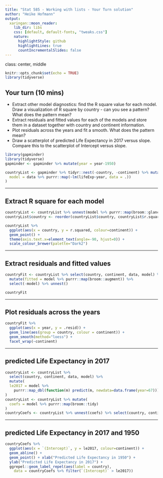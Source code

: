 ```yaml
---
title: "Stat 585 - Working with lists - Your Turn solution"
author: "Heike Hofmann"
output:
  xaringan::moon_reader:
    lib_dir: libs
    css: [default, default-fonts, "tweaks.css"]
    nature:
      highlightStyle: github
      highlightLines: true
      countIncrementalSlides: false
---
```

class: center, middle
```r
knitr::opts_chunk$set(echo = TRUE)
library(tidyverse)
```

## Your turn (10 mins)

- Extract other model diagnostics: find the R square value for each model. Draw a visualization of R square by country - can you see a pattern? What does the pattern mean?
- Extract residuals and fitted values for each of the models and store them in a dataset together with country and continent information. 
- Plot residuals across the years and fit a smooth. What does the pattern mean?
- Draw a scatterplot of predicted Life Expectancy in 2017 versus slope. Compare this to the scatterplot of Intercept versus slope.

```r
library(gapminder)
library(tidyverse)
gapminder <- gapminder %>% mutate(year = year-1950)

countryList <- gapminder %>% tidyr::nest(-country, -continent) %>% mutate(
  model = data %>% purrr::map(~lm(lifeExp~year, data = .))
)
```

---

## Extract R square for each model

```r
countryList <- countryList %>% unnest(model %>% purrr::map(broom::glance))
countryList$country <- reorder(countryList$country, countryList$r.squared)

countryList %>% 
  ggplot(aes(x = country, y = r.squared, colour=continent)) +
  geom_point() +
  theme(axis.text.x=element_text(angle=-90, hjust=0)) +
  scale_colour_brewer(palette="Dark2")
```

---

## Extract residuals and fitted values

```r
countryFit <- countryList %>% select(country, continent, data, model) %>%
  mutate(fitted = model %>% purrr::map(broom::augment)) %>% 
  select(-model) %>% unnest()

countryFit
```

---

## Plot residuals across the years

```r
countryFit %>% 
  ggplot(aes(x = year, y = .resid)) +
  geom_line(aes(group = country, colour = continent)) +
  geom_smooth(method="loess") +
  facet_wrap(~continent)
```

---

## predicted Life Expectancy in 2017

```r
countryList <- countryList %>% 
  select(country, continent, data, model) %>%  
  mutate(
  le2017 = model %>% 
    purrr::map_dbl(function(m) predict(m, newdata=data.frame(year=67)))
)
countryList <- countryList %>% mutate(
  coefs = model %>% purrr::map(broom::tidy)
)
countryCoefs <- countryList %>% unnest(coefs) %>% select(country, continent, le2017, term, estimate) %>% spread(key=term, value=estimate)

```

---


## predicted Life Expectancy in 2017 and 1950

```r
countryCoefs %>% 
  ggplot(aes(x = `(Intercept)`, y = le2017, colour=continent)) +
  geom_abline() +
  geom_point() + xlab("Predicted Life Expectancy in 1950") +
  ylab("Predicted Life Expectancy in 2017") +
  ggrepel::geom_label_repel(aes(label = country),
    data = countryCoefs %>% filter(`(Intercept)` > le2017))
```
